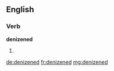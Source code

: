 ==English==

===Verb===
'''denizened'''

# {{past of|denizen}}

[[de:denizened]]
[[fr:denizened]]
[[mg:denizened]]